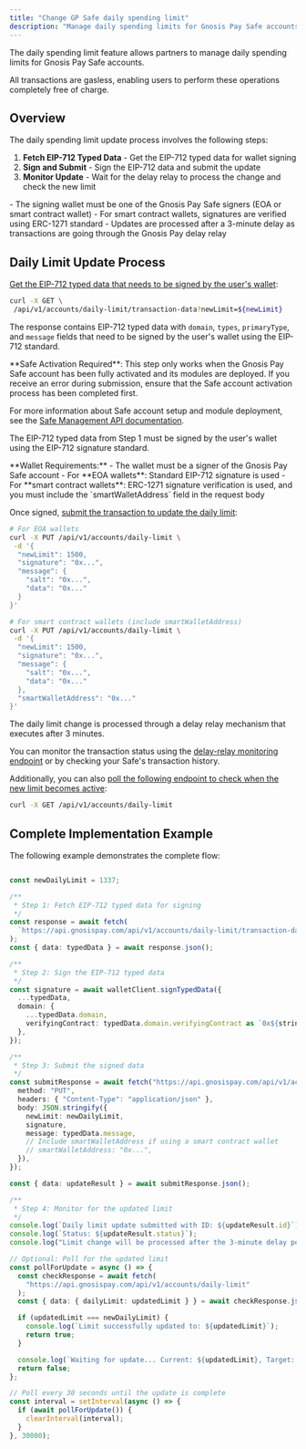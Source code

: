 ```yaml
---
title: "Change GP Safe daily spending limit"
description: "Manage daily spending limits for Gnosis Pay Safe accounts"
---
```


The daily spending limit feature allows partners to manage daily spending limits for Gnosis Pay Safe accounts.

All transactions are gasless, enabling users to perform these operations completely free of charge.

## Overview

The daily spending limit update process involves the following steps:

1. **Fetch EIP-712 Typed Data** - Get the EIP-712 typed data for wallet signing
2. **Sign and Submit** - Sign the EIP-712 data and submit the update
3. **Monitor Update** - Wait for the delay relay to process the change and check the new limit

<Warning>
- The signing wallet must be one of the Gnosis Pay Safe signers (EOA or smart contract wallet)
- For smart contract wallets, signatures are verified using ERC-1271 standard
- Updates are processed after a 3-minute delay as transactions are going through the Gnosis Pay delay relay
</Warning>

## Daily Limit Update Process

<Steps titleSize="h3">
<Step title="Fetch EIP-712 Typed Data for Signing">

[Get the EIP-712 typed data that needs to be signed by the user's wallet](/api-reference/account-management/get-transaction-data-for-setting-daily-limit):

```bash cURL
curl -X GET \
 /api/v1/accounts/daily-limit/transaction-data?newLimit=${newLimit}
```

The response contains EIP-712 typed data with `domain`, `types`, `primaryType`, and `message` fields that need to be signed by the user's wallet using the EIP-712 standard.
</Step>
<Step title="Sign and Submit EIP-712 Data">

<Warning>
**Safe Activation Required**: This step only works when the Gnosis Pay Safe account has been fully activated and its modules are deployed. If you receive an error during submission, ensure that the Safe account activation process has been completed first.

For more information about Safe account setup and module deployment, see the [Safe Management API documentation](/api-reference/safe-management/deploy-safe-modules-with-a-user-signature).
</Warning>

The EIP-712 typed data from Step 1 must be signed by the user's wallet using the EIP-712 signature standard.

<Note>
**Wallet Requirements:**
- The wallet must be a signer of the Gnosis Pay Safe account
- For **EOA wallets**: Standard EIP-712 signature is used
- For **smart contract wallets**: ERC-1271 signature verification is used, and you must include the `smartWalletAddress` field in the request body
</Note>

Once signed, [submit the transaction to update the daily limit](/api-reference/account-management/set-daily-limit):


```bash cURL
# For EOA wallets
curl -X PUT /api/v1/accounts/daily-limit \
 -d '{
  "newLimit": 1500,
  "signature": "0x...",
  "message": {
    "salt": "0x...",
    "data": "0x..."
  }
}'

# For smart contract wallets (include smartWalletAddress)
curl -X PUT /api/v1/accounts/daily-limit \
 -d '{
  "newLimit": 1500,
  "signature": "0x...",
  "message": {
    "salt": "0x...",
    "data": "0x..."
  },
  "smartWalletAddress": "0x..."
}'
```

</Step>
<Step title="Monitor the Transaction Execution">

The daily limit change is processed through a delay relay mechanism that executes after 3 minutes.

You can monitor the transaction status using the [delay-relay monitoring endpoint](/api-reference/account-management/retrieve-the-list-of-delayed-transactions-for-the-authenticated-user)
or by checking your Safe's transaction history.

Additionally, you can also [poll the following endpoint to check when the new limit becomes active](/api-reference/account-management/get-current-daily-limit):


```bash cURL
curl -X GET /api/v1/accounts/daily-limit
```

</Step>
</Steps>

## Complete Implementation Example

The following example demonstrates the complete flow:

```typescript

const newDailyLimit = 1337;

/**
 * Step 1: Fetch EIP-712 typed data for signing
 */
const response = await fetch(
  `https://api.gnosispay.com/api/v1/accounts/daily-limit/transaction-data?newLimit=${newDailyLimit}`
);
const { data: typedData } = await response.json();

/**
 * Step 2: Sign the EIP-712 typed data
 */
const signature = await walletClient.signTypedData({
  ...typedData,
  domain: {
    ...typedData.domain,
    verifyingContract: typedData.domain.verifyingContract as `0x${string}`,
  },
});

/**
 * Step 3: Submit the signed data
 */
const submitResponse = await fetch("https://api.gnosispay.com/api/v1/accounts/daily-limit", {
  method: "PUT",
  headers: { "Content-Type": "application/json" },
  body: JSON.stringify({
    newLimit: newDailyLimit,
    signature,
    message: typedData.message,
    // Include smartWalletAddress if using a smart contract wallet
    // smartWalletAddress: "0x...",
  }),
});

const { data: updateResult } = await submitResponse.json();

/**
 * Step 4: Monitor for the updated limit
 */
console.log(`Daily limit update submitted with ID: ${updateResult.id}`);
console.log(`Status: ${updateResult.status}`);
console.log("Limit change will be processed after the 3-minute delay period");

// Optional: Poll for the updated limit
const pollForUpdate = async () => {
  const checkResponse = await fetch(
    "https://api.gnosispay.com/api/v1/accounts/daily-limit"
  );
  const { data: { dailyLimit: updatedLimit } } = await checkResponse.json();

  if (updatedLimit === newDailyLimit) {
    console.log(`Limit successfully updated to: ${updatedLimit}`);
    return true;
  }

  console.log(`Waiting for update... Current: ${updatedLimit}, Target: ${newDailyLimit}`);
  return false;
};

// Poll every 30 seconds until the update is complete
const interval = setInterval(async () => {
  if (await pollForUpdate()) {
    clearInterval(interval);
  }
}, 30000);
```
